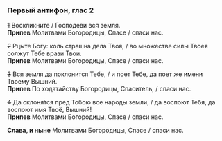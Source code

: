 ### Первый антифон, глас 2

~~1~~ Воскликните / Господеви вся земля.  
**Припев** Молитвами Богородицы, Спасе / спаси нас.

~~2~~ Рцыте Богу: коль страшна дела Твоя, / во множестве силы Твоея солжут Тебе врази Твои.  
**Припев** Молитвами Богородицы, Спасе / спаси нас.

~~3~~ Вся земля да поклонится Тебе, / и поет Тебе, да поет же имени Твоему Вышний.  
**Припев** По ходатайству Богородицы, Спаситель, / спаси нас.

~~4~~ Да склоня́тся пред Тобою все народы земли, / да воспоют Тебя, да воспоют имя Твоё, Вышний!  
**Припев** Молитвами Богородицы, Спасе / спаси нас.

**Слава, и ныне** Молитвами Богородицы, Спасе / спаси нас.
